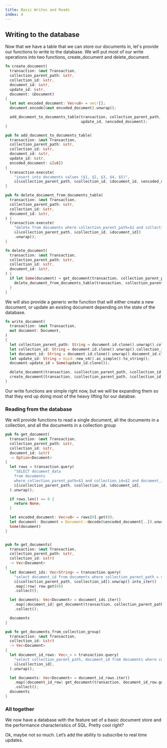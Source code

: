 ```yaml
---
title: Basic Writes and Reads
index: 4
---
```

## Writing to the database

Now that we have a table that we can store our documents in, let's provide our
functions to write to the database. We will put most of our write operations
into two functions, create_document and delete_document.

```rust
fn create_document(
  transaction: &mut Transaction,
  collection_parent_path: &str,
  collection_id: &str,
  document_id: &str,
  update_id: &str,
  document: &Document)
{
  let mut encoded_document: Vec<u8> = vec![];
  document.encode(&mut encoded_document).unwrap();

  add_document_to_documents_table(transaction, collection_parent_path, collection_id, document_id,
                                  update_id, &encoded_document);
}

pub fn add_document_to_documents_table(
  transaction: &mut Transaction,
  collection_parent_path: &str,
  collection_id: &str,
  document_id: &str,
  update_id: &str,
  encoded_document: &[u8])
{
  transaction.execute(
    "insert into documents values ($1, $2, $3, $4, $5)",
    &[&collection_parent_path, &collection_id, &document_id, &encoded_document, &update_id]).unwrap();
}

```

```rust
pub fn delete_document_from_documents_table(
  transaction: &mut Transaction,
  collection_parent_path: &str,
  collection_id: &str,
  document_id: &str,
) {
  transaction.execute(
    "delete from documents where collection_parent_path=$1 and collection_id=$2 and document_id=$3",
    &[&collection_parent_path, &collection_id, &document_id])
    .unwrap();
}

fn delete_document(
  transaction: &mut Transaction,
  collection_parent_path: &str,
  collection_id: &str,
  document_id: &str,
) {
  if let Some(document) = get_document(transaction, collection_parent_path, collection_id, document_id) {
    delete_document_from_documents_table(transaction, collection_parent_path, collection_id, document_id);
  }
}
```

We will also provide a generic write function that will either create a new
document, or update an existing document depending on the state of the database.

```rust
fn write_document(
  transaction: &mut Transaction,
  mut document: Document,
)
{
  let collection_parent_path: String = document.id.clone().unwrap().collection_parent_path.clone();
  let collection_id: String = document.id.clone().unwrap().collection_id.clone();
  let document_id: String = document.id.clone().unwrap().document_id.clone();
  let update_id: String = Uuid::new_v4().as_simple().to_string();
  document.update_id = Some(update_id.clone());

  delete_document(transaction, &collection_parent_path, &collection_id, &document_id);
  create_document(transaction, &collection_parent_path, &collection_id, &document_id, &update_id, &document);
}

```

Our write functions are simple right now, but we will be expanding them so that
they end up doing most of the heavy lifting for our databse.

### Reading from the database

We will provide functions to read a single document, all the documents in a
collection, and all the documents in a collection group

```rust
pub fn get_document(
  transaction: &mut Transaction,
  collection_parent_path: &str,
  collection_id: &str,
  document_id: &str)
  -> Option<Document>
{
  let rows = transaction.query(
    "SELECT document_data
    from documents
    where collection_parent_path=$1 and collection_id=$2 and document_id=$3",
    &[&collection_parent_path, &collection_id, &document_id],
  ).unwrap();

  if rows.len() == 0 {
    return None;
  }

  let encoded_document: Vec<u8> = rows[0].get(0);
  let document: Document = Document::decode(&encoded_document[..]).unwrap();
  Some(document)
}


pub fn get_documents(
  transaction: &mut Transaction,
  collection_parent_path: &str,
  collection_id: &str)
  -> Vec<Document>
{
  let document_ids: Vec<String> = transaction.query(
    "select document_id from documents where collection_parent_path = $1 and collection_id = $2",
    &[&collection_parent_path, &collection_id]).unwrap().into_iter()
    .map(|row| row.get(0))
    .collect();

  let documents: Vec<Document> = document_ids.iter()
    .map(|document_id| get_document(transaction, collection_parent_path, collection_id, document_id).unwrap())
    .collect();

  documents
}

pub fn get_documents_from_collection_group(
  transaction: &mut Transaction,
  collection_id: &str)
  -> Vec<Document>
{
  let document_id_rows: Vec<_> = transaction.query(
    "select collection_parent_path, document_id from documents where collection_id = $1",
    &[&collection_id],
  ).unwrap();

  let documents: Vec<Document> = document_id_rows.iter()
    .map(|document_id_row| get_document(transaction, document_id_row.get(0), collection_id, document_id_row.get(1)).unwrap())
    .collect();
  documents
}

```

### All together

We now have a database with the feature set of a basic document store and the
performance characteristics of SQL. Pretty cool right?

Ok, maybe not so much. Let’s add the ability to subscribe to real time updates.
